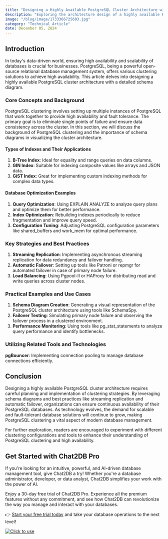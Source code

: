 ```yaml
---
title: "Designing a Highly Available PostgreSQL Cluster Architecture with Schema Diagram"
description: "Exploring the architecture design of a highly available PostgreSQL cluster with a focus on schema diagram and best practices."
image: "/blog/image/1733366725603.jpg"
category: "Technical Article"
date: December 05, 2024
---
```


## Introduction

In today's data-driven world, ensuring high availability and scalability of databases is crucial for businesses. PostgreSQL, being a powerful open-source relational database management system, offers various clustering solutions to achieve high availability. This article delves into designing a highly available PostgreSQL cluster architecture with a detailed schema diagram.

### Core Concepts and Background

PostgreSQL clustering involves setting up multiple instances of PostgreSQL that work together to provide high availability and fault tolerance. The primary goal is to eliminate single points of failure and ensure data consistency across the cluster. In this section, we will discuss the background of PostgreSQL clustering and the importance of schema diagrams in visualizing the cluster architecture.

#### Types of Indexes and Their Applications

1. **B-Tree Index**: Ideal for equality and range queries on data columns.
2. **GIN Index**: Suitable for indexing composite values like arrays and JSON data.
3. **GiST Index**: Great for implementing custom indexing methods for complex data types.

#### Database Optimization Examples

1. **Query Optimization**: Using EXPLAIN ANALYZE to analyze query plans and optimize them for better performance.
2. **Index Optimization**: Rebuilding indexes periodically to reduce fragmentation and improve query speed.
3. **Configuration Tuning**: Adjusting PostgreSQL configuration parameters like shared_buffers and work_mem for optimal performance.

### Key Strategies and Best Practices

1. **Streaming Replication**: Implementing asynchronous streaming replication for data redundancy and failover handling.
2. **Automatic Failover**: Setting up tools like Patroni or repmgr for automated failover in case of primary node failure.
3. **Load Balancing**: Using Pgpool-II or HAProxy for distributing read and write queries across cluster nodes.

### Practical Examples and Use Cases

1. **Schema Diagram Creation**: Generating a visual representation of the PostgreSQL cluster architecture using tools like SchemaSpy.
2. **Failover Testing**: Simulating primary node failure and observing the failover process in a clustered environment.
3. **Performance Monitoring**: Using tools like pg_stat_statements to analyze query performance and identify bottlenecks.

### Utilizing Related Tools and Technologies

**pgBouncer**: Implementing connection pooling to manage database connections efficiently.

## Conclusion

Designing a highly available PostgreSQL cluster architecture requires careful planning and implementation of clustering strategies. By leveraging schema diagrams and best practices like streaming replication and automatic failover, organizations can ensure continuous availability of their PostgreSQL databases. As technology evolves, the demand for scalable and fault-tolerant database solutions will continue to grow, making PostgreSQL clustering a vital aspect of modern database management.

For further exploration, readers are encouraged to experiment with different clustering configurations and tools to enhance their understanding of PostgreSQL clustering and high availability.

## Get Started with Chat2DB Pro

If you're looking for an intuitive, powerful, and AI-driven database management tool, give Chat2DB a try! Whether you're a database administrator, developer, or data analyst, Chat2DB simplifies your work with the power of AI.

Enjoy a 30-day free trial of Chat2DB Pro. Experience all the premium features without any commitment, and see how Chat2DB can revolutionize the way you manage and interact with your databases.

👉 [Start your free trial today](https://chat2db.ai/pricing) and take your database operations to the next level!


[![Click to use](/image/blog/bg/chat2db.jpg)](https://chat2db.ai)
